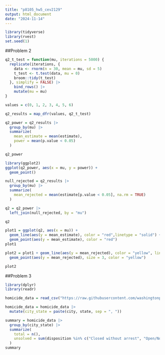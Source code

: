 ```yaml
---
title: "p8105_hw5_cev2129"
output: html_document
date: "2024-11-14"
---
```


```r
library(tidyverse)
library(rvest)
set.seed(1)
``` 

##Problem 2

```r
q2_t_test = function(mu, iterations = 5000) { 
  replicate(iterations, {
    data <- rnorm(n = 30, mean = mu, sd = 5)
    t_test <- t.test(data, mu = 0) 
    broom::tidy(t_test)  
  }, simplify = FALSE) |>
    bind_rows() |>
    mutate(mu = mu)
}

values = c(0, 1, 2, 3, 4, 5, 6) 

q2_results = map_dfr(values, q2_t_test) 

q2_power = q2_results |>
  group_by(mu) |>
  summarize(
    mean_estimate = mean(estimate),
    power = mean(p.value < 0.05)
  )

q2_power
```

```r
library(ggplot2)
ggplot(q2_power, aes(x = mu, y = power)) + 
  geom_point()
```

```r
null_rejected = q2_results |>
  group_by(mu) |>
  summarize(
    mean_rejected = mean(estimate[p.value < 0.05], na.rm = TRUE)  
  )

q2 = q2_power |>
  left_join(null_rejected, by = "mu")

q2
```

```r
plot1 = ggplot(q2, aes(x = mu)) +
  geom_line(aes(y = mean_estimate), color = "red",linetype = "solid") +
  geom_point(aes(y = mean_estimate), color = "red")
plot1

plot2 = plot1 + geom_line(aes(y = mean_rejected), color = "yellow", linetype = "dashed") +
  geom_point(aes(y = mean_rejected), size = 3, color = "yellow") 

plot2
```
##Problem 3
```r
library(dplyr)
library(readr)

homicide_data = read_csv("https://raw.githubusercontent.com/washingtonpost/data-homicides/refs/heads/master/homicide-data.csv")

homicide_data = homicide_data |>
  mutate(city_state = paste(city, state, sep = ", "))

summary = homicide_data |>
  group_by(city_state) |>
  summarize(
    total = n(),  
    unsolved = sum(disposition %in% c("Closed without arrest", "Open/No arrest"))  
  )
summary
```
